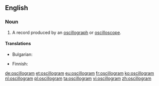 ==English==

===Noun===
{{en-noun}}

# A record produced by an [[oscillograph]] or [[oscilloscope]].

====Translations====
{{trans-top|produced by oscillograph}}
* Bulgarian: {{t|bg|осцилограма|f}}
{{trans-mid}}
* Finnish: {{t|fi|oskillogrammi}}
{{trans-bottom}}

[[de:oscillogram]]
[[et:oscillogram]]
[[eu:oscillogram]]
[[fr:oscillogram]]
[[ko:oscillogram]]
[[nl:oscillogram]]
[[pl:oscillogram]]
[[ta:oscillogram]]
[[vi:oscillogram]]
[[zh:oscillogram]]
